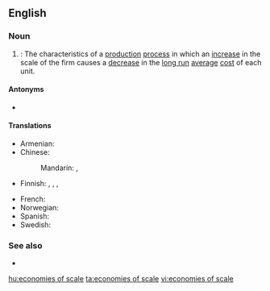==English==

===Noun===
{{wikipedia}}
{{en-plural noun|sg=economy of scale}}

# {{lb|en|economics|plurale tantum}}: The characteristics of a [[production]] [[process]] in which an [[increase]] in the scale of the firm causes a [[decrease]] in the [[long run]] [[average]] [[cost]] of each unit.

====Antonyms====
* {{l|en|diseconomies of scale}}

====Translations====
{{trans-top|the characteristics of a production process}}
* Armenian: {{t|hy|մասշտաբի էֆեկտ|sc=Armn}}
* Chinese:
*: Mandarin: {{t|cmn|規模經濟}}, {{t|cmn|规模经济|tr=guīmó jīngjì}}
* Finnish: {{t|fi|mittakaavaedut}}, {{t|fi|suurtuotannon edut}}, {{t|fi|suuruuden ekonomia}},{{t+|fi|skaalaetu}}
{{trans-mid}}
* French: {{t|fr|économies d'échelle|f-p}}
* Norwegian: {{t+|no|stordriftsfordel|m}}
* Spanish: {{t-needed|es}}
* Swedish: {{t|sv|stordriftsfördel|c}}
{{trans-bottom}}

===See also===
* {{l|en|returns to scale}}

[[hu:economies of scale]]
[[ta:economies of scale]]
[[vi:economies of scale]]